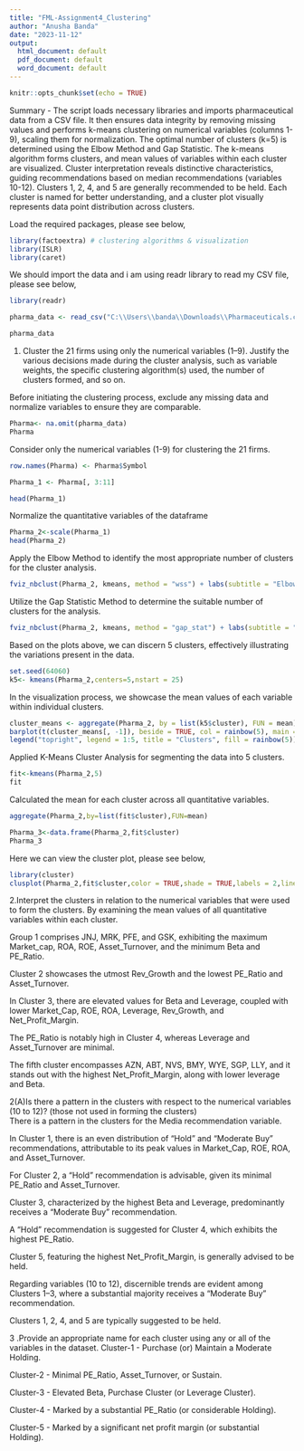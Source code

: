 ---
title: "FML-Assignment4_Clustering"
author: "Anusha Banda"
date: "2023-11-12"
output:
  html_document: default
  pdf_document: default
  word_document: default
---

```{r setup, include=FALSE}
knitr::opts_chunk$set(echo = TRUE)
```

Summary - The script loads necessary libraries and imports pharmaceutical data from a CSV file. It then ensures data integrity by removing missing values and performs k-means clustering on numerical variables (columns 1-9), scaling them for normalization. The optimal number of clusters (k=5) is determined using the Elbow Method and Gap Statistic. The k-means algorithm forms clusters, and mean values of variables within each cluster are visualized. Cluster interpretation reveals distinctive characteristics, guiding recommendations based on median recommendations (variables 10-12). Clusters 1, 2, 4, and 5 are generally recommended to be held. Each cluster is named for better understanding, and a cluster plot visually represents data point distribution across clusters.


Load the required packages, please see below,
```{r}
library(factoextra) # clustering algorithms & visualization
library(ISLR)
library(caret)
```

We should import the data and i am using readr library to read my CSV file, please see below,
```{r}
library(readr)

pharma_data <- read_csv("C:\\Users\\banda\\Downloads\\Pharmaceuticals.csv", show_col_types = FALSE)

pharma_data

```

1. Cluster the 21 firms using only the numerical variables (1–9). Justify the various decisions made during the cluster analysis, such as variable weights, the specific clustering algorithm(s) used, the number of clusters formed, and so on.

Before initiating the clustering process, exclude any missing data and normalize variables to ensure they are comparable.

```{r}
Pharma<- na.omit(pharma_data) 
Pharma
```

Consider only the numerical variables (1-9) for clustering the 21 firms.
```{r}
row.names(Pharma) <- Pharma$Symbol

Pharma_1 <- Pharma[, 3:11]

head(Pharma_1)

```
Normalize the quantitative variables of the dataframe
```{r}
Pharma_2<-scale(Pharma_1)
head(Pharma_2)
```

Apply the Elbow Method to identify the most appropriate number of clusters for the cluster analysis.
```{r}
fviz_nbclust(Pharma_2, kmeans, method = "wss") + labs(subtitle = "Elbow Method")
```

Utilize the Gap Statistic Method to determine the suitable number of clusters for the analysis.

```{r}
fviz_nbclust(Pharma_2, kmeans, method = "gap_stat") + labs(subtitle = "Gap Statistic Method")

```

Based on the plots above, we can discern 5 clusters, effectively illustrating the variations present in the data.

```{r}
set.seed(64060)
k5<- kmeans(Pharma_2,centers=5,nstart = 25) 
```

In the visualization process, we showcase the mean values of each variable within individual clusters.
```{r}
cluster_means <- aggregate(Pharma_2, by = list(k5$cluster), FUN = mean)
barplot(t(cluster_means[, -1]), beside = TRUE, col = rainbow(5), main = "Variable Means by Cluster")
legend("topright", legend = 1:5, title = "Clusters", fill = rainbow(5))

```
Applied K-Means Cluster Analysis for segmenting the data into 5 clusters.

```{r}
fit<-kmeans(Pharma_2,5)
fit
```

Calculated the mean for each cluster across all quantitative variables.
```{r}
aggregate(Pharma_2,by=list(fit$cluster),FUN=mean)
```

```{r}
Pharma_3<-data.frame(Pharma_2,fit$cluster)
Pharma_3
```

Here we can view the cluster plot, please see below,
```{r}
library(cluster)
clusplot(Pharma_2,fit$cluster,color = TRUE,shade = TRUE,labels = 2,lines = 0)
```


2.Interpret the clusters in relation to the numerical variables that were used to form the clusters.
By examining the mean values of all quantitative variables within each cluster.

Group 1 comprises JNJ, MRK, PFE, and GSK, exhibiting the maximum Market_cap, ROA, ROE, Asset_Turnover, and the minimum Beta and PE_Ratio.

Cluster 2 showcases the utmost Rev_Growth and the lowest PE_Ratio and Asset_Turnover.

In Cluster 3, there are elevated values for Beta and Leverage, coupled with lower Market_Cap, ROE, ROA, Leverage, Rev_Growth, and Net_Profit_Margin.

The PE_Ratio is notably high in Cluster 4, whereas Leverage and Asset_Turnover are minimal.

The fifth cluster encompasses AZN, ABT, NVS, BMY, WYE, SGP, LLY, and it stands out with the highest Net_Profit_Margin, along with lower leverage and Beta.


2(A)Is there a pattern in the clusters with respect to the numerical variables (10 to 12)? (those not used in forming the clusters)  
There is a pattern in the clusters for the Media recommendation variable.

In Cluster 1, there is an even distribution of "Hold" and "Moderate Buy" recommendations, attributable to its peak values in Market_Cap, ROE, ROA, and Asset_Turnover.

For Cluster 2, a "Hold" recommendation is advisable, given its minimal PE_Ratio and Asset_Turnover.

Cluster 3, characterized by the highest Beta and Leverage, predominantly receives a "Moderate Buy" recommendation.

A "Hold" recommendation is suggested for Cluster 4, which exhibits the highest PE_Ratio.

Cluster 5, featuring the highest Net_Profit_Margin, is generally advised to be held.

Regarding variables (10 to 12), discernible trends are evident among Clusters 1–3, where a substantial majority receives a "Moderate Buy" recommendation.

Clusters 1, 2, 4, and 5 are typically suggested to be held.


3 .Provide an appropriate name for each cluster using any or all of the variables in the dataset. 
Cluster-1 - Purchase (or) Maintain a Moderate Holding.

Cluster-2 - Minimal PE_Ratio, Asset_Turnover, or Sustain.

Cluster-3 - Elevated Beta, Purchase Cluster (or Leverage Cluster).

Cluster-4 - Marked by a substantial PE_Ratio (or considerable Holding).

Cluster-5 - Marked by a significant net profit margin (or substantial Holding).
